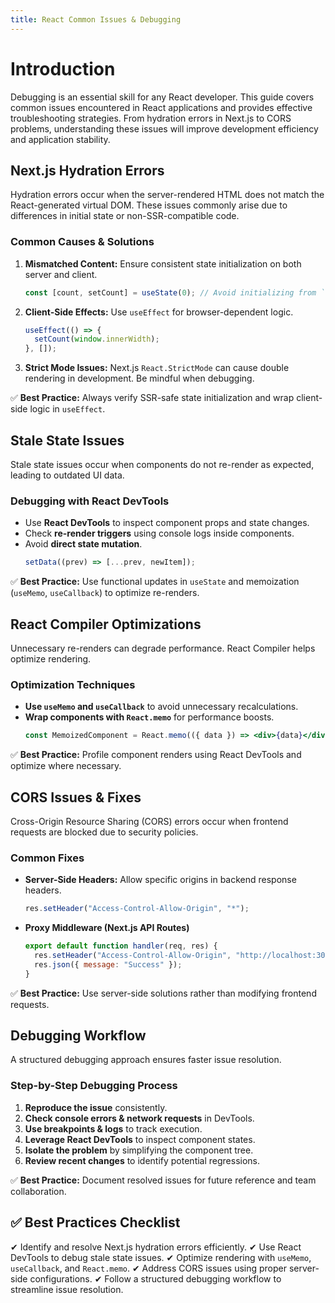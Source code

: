 ```yaml
---
title: React Common Issues & Debugging
---
```


# Introduction

Debugging is an essential skill for any React developer. This guide covers common issues encountered in React applications and provides effective troubleshooting strategies. From hydration errors in Next.js to CORS problems, understanding these issues will improve development efficiency and application stability.

## Next.js Hydration Errors

Hydration errors occur when the server-rendered HTML does not match the React-generated virtual DOM. These issues commonly arise due to differences in initial state or non-SSR-compatible code.

### **Common Causes & Solutions**
1. **Mismatched Content:** Ensure consistent state initialization on both server and client.
   ```jsx
   const [count, setCount] = useState(0); // Avoid initializing from `window`
   ```
2. **Client-Side Effects:** Use `useEffect` for browser-dependent logic.
   ```jsx
   useEffect(() => {
     setCount(window.innerWidth);
   }, []);
   ```
3. **Strict Mode Issues:** Next.js `React.StrictMode` can cause double rendering in development. Be mindful when debugging.

✅ **Best Practice:** Always verify SSR-safe state initialization and wrap client-side logic in `useEffect`.

## Stale State Issues

Stale state issues occur when components do not re-render as expected, leading to outdated UI data.

### **Debugging with React DevTools**
- Use **React DevTools** to inspect component props and state changes.
- Check **re-render triggers** using console logs inside components.
- Avoid **direct state mutation**.
  ```jsx
  setData((prev) => [...prev, newItem]);
  ```

✅ **Best Practice:** Use functional updates in `useState` and memoization (`useMemo`, `useCallback`) to optimize re-renders.

## React Compiler Optimizations

Unnecessary re-renders can degrade performance. React Compiler helps optimize rendering.

### **Optimization Techniques**
- **Use `useMemo` and `useCallback`** to avoid unnecessary recalculations.
- **Wrap components with `React.memo`** for performance boosts.
  ```jsx
  const MemoizedComponent = React.memo(({ data }) => <div>{data}</div>);
  ```

✅ **Best Practice:** Profile component renders using React DevTools and optimize where necessary.

## CORS Issues & Fixes

Cross-Origin Resource Sharing (CORS) errors occur when frontend requests are blocked due to security policies.

### **Common Fixes**
- **Server-Side Headers:** Allow specific origins in backend response headers.
  ```js
  res.setHeader("Access-Control-Allow-Origin", "*");
  ```
- **Proxy Middleware (Next.js API Routes)**
  ```js
  export default function handler(req, res) {
    res.setHeader("Access-Control-Allow-Origin", "http://localhost:3000");
    res.json({ message: "Success" });
  }
  ```

✅ **Best Practice:** Use server-side solutions rather than modifying frontend requests.

## Debugging Workflow

A structured debugging approach ensures faster issue resolution.

### **Step-by-Step Debugging Process**
1. **Reproduce the issue** consistently.
2. **Check console errors & network requests** in DevTools.
3. **Use breakpoints & logs** to track execution.
4. **Leverage React DevTools** to inspect component states.
5. **Isolate the problem** by simplifying the component tree.
6. **Review recent changes** to identify potential regressions.

✅ **Best Practice:** Document resolved issues for future reference and team collaboration.

## ✅ Best Practices Checklist
✔ Identify and resolve Next.js hydration errors efficiently.
✔ Use React DevTools to debug stale state issues.
✔ Optimize rendering with `useMemo`, `useCallback`, and `React.memo`.
✔ Address CORS issues using proper server-side configurations.
✔ Follow a structured debugging workflow to streamline issue resolution.
